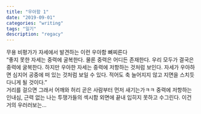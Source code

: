 ```yaml
---
title: "우아함 1"
date: "2019-09-01"
categories: "writing"
tags: "일기"
description: "regacy"
---
```


무용 비평가가 자세에서 발견하는 이런 우아함 뼈찌른다
<br/>
“좋지 못한 자세는 중력에 굴복한다. 물론 중력은 어디든 존재한다. 우리 모두가 결국은 중력에 굴복한다. 하지만 우아한 자세는 중력에 저항하는 것처럼 보인다. 자세가 우아하면 심지어 공중에 떠 있는 것처럼 보일 수 있다. 적어도 축 늘어지지 않고 지면을 스치듯 다니게 될 것이다.”
<br/>
거리를 걸으면 그래서 어깨와 허리 곧은 사람부터 먼저 새기는가ㅋㅋ 중력에 저항하는 인내심, 근력 없는 나는 투쟁가들의 섹시함 외면에 끝내 입히지 못하고 수그린다. 이건 거의 우러러보는…

